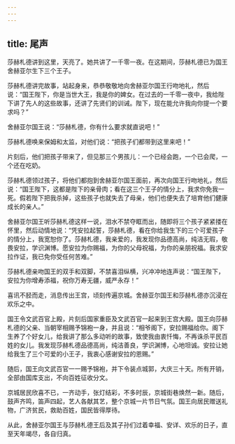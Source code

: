 ```yaml
---
---
---
```

title: 尾声
---






莎赫札德讲到这里，天亮了。她共讲了一千零一夜。在这期间，莎赫札德已为国王舍赫亚尔生下三个王子。

莎赫札德讲完故事，站起身来，恭恭敬敬地向舍赫亚尔国王行吻地礼，然后说：“国王陛下，你是当世大王，我是你的婢女。在过去的一千零一夜中，我给陛下讲了先人的这些故事，还讲了先贤们的训诫。陛下，现在能允许我向你提一个要求吗？”

舍赫亚尔国王说：“莎赫札德，你有什么要求就直说吧！”

莎赫札德唤来保姆和太监，对他们说：“把孩子们都带到这里来吧！”

片刻后，他们把孩子带来了，但见那三个男孩儿：一个已经会跑，一个已会爬，一个还在吃奶。

莎赫札德领过孩子，将他们都抱到舍赫亚尔国王面前，再次向国王行吻地礼，然后说：“国王陛下，这都是陛下的亲骨肉；看在这三个王子的情分上，我求你免我一死。假若陛下把我杀掉，这些孩子也就失去了母亲，他们也便失去了培育他们健康成长的亲人。”

舍赫亚尔国王听莎赫札德这样一说，泪水不禁夺眶而出，随即将三个孩子紧紧搂在怀里，然后动情地说：“凭安拉起誓，莎赫札德，看在你给我生下的三个可爱孩子的情分上，我宽恕你了。莎赫札德，我亲爱的，我发现你品德高尚，纯洁无瑕，敬畏安拉，学识渊博。愿安拉为你赐福，为你的父母祝福，为你的亲朋祝福。我求安拉作证，我已免你受任何苦难。”

莎赫札德亲吻国王的双手和双脚，不禁喜泪纵横，兴冲冲地连声说：“国王陛下，安拉为你增寿添福，祝你万寿无疆，威严永存！”

喜讯不胫而走，消息传出王宫，顷刻传遍京城。舍赫亚尔国王和莎赫札德亦沉浸在欢乐之中。

国王令文武百官上殿，片刻后国家重臣及文武百官一起来到王宫大殿。国王向莎赫札德的父亲、当朝宰相赐予锦袍一身，并且说：“相爷阁下，安拉赐福给你。阁下生养了个好女儿，给我讲了那么多动听的故事，致使我由衷忏悔，不再诛杀平民百姓的女儿。我发现莎赫札德品德高尚，纯洁善良，学识渊博，心地坦诚。安拉让她给我生了三个可爱的小王子，我衷心感谢安拉的恩赐。”

随后，国王向文武百官一一赐予锦袍，并下令装点城郭，大庆三十天。所有开销，全部由国库支出，不向百姓征收分文。

京城居民欣喜不已，一齐动手，张灯结彩，不多时辰，京城街巷焕然一新。随后，鼓声齐鸣，笛声四起，艺人各献其艺，整个京城一片节日气氛。国王向居民赠送礼物，广济贫民，救助百姓，国民皆得厚待。

从此，舍赫亚尔国王与莎赫札德王后及其子孙们过着幸福、安详、欢乐的日子，直至天年竭尽，各自归真。